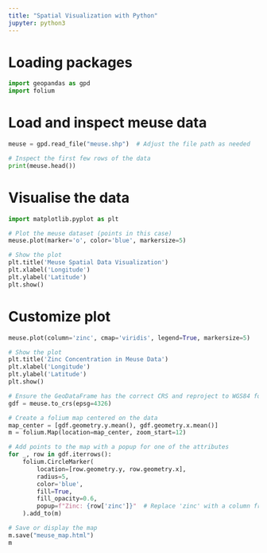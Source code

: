 ```yaml
---
title: "Spatial Visualization with Python"
jupyter: python3
---
```


# Loading packages

```python
import geopandas as gpd
import folium
```

# Load and inspect meuse data

```python
meuse = gpd.read_file("meuse.shp")  # Adjust the file path as needed

# Inspect the first few rows of the data
print(meuse.head())
```

# Visualise the data

```python
import matplotlib.pyplot as plt

# Plot the meuse dataset (points in this case)
meuse.plot(marker='o', color='blue', markersize=5)

# Show the plot
plt.title('Meuse Spatial Data Visualization')
plt.xlabel('Longitude')
plt.ylabel('Latitude')
plt.show()
```

# Customize plot

```python
meuse.plot(column='zinc', cmap='viridis', legend=True, markersize=5)

# Show the plot
plt.title('Zinc Concentration in Meuse Data')
plt.xlabel('Longitude')
plt.ylabel('Latitude')
plt.show()
```

```python
# Ensure the GeoDataFrame has the correct CRS and reproject to WGS84 for folium
gdf = meuse.to_crs(epsg=4326)

# Create a folium map centered on the data
map_center = [gdf.geometry.y.mean(), gdf.geometry.x.mean()]
m = folium.Map(location=map_center, zoom_start=12)

# Add points to the map with a popup for one of the attributes
for _, row in gdf.iterrows():
    folium.CircleMarker(
        location=[row.geometry.y, row.geometry.x],
        radius=5,
        color='blue',
        fill=True,
        fill_opacity=0.6,
        popup=f"Zinc: {row['zinc']}"  # Replace 'zinc' with a column from your shapefile
    ).add_to(m)

# Save or display the map
m.save("meuse_map.html")
m
```
